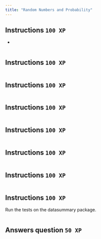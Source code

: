 ```yaml
---
title: "Random Numbers and Probability"
---
```


## 

## Instructions `100 XP` {.unnumbered}

-   

``` .r

```

## 

## Instructions `100 XP` {.unnumbered}



``` .r

```

## 

## Instructions `100 XP` {.unnumbered}



``` .r

```

## 

## Instructions `100 XP` {.unnumbered}


``` .r

```

## 

## Instructions `100 XP` {.unnumbered}



``` .r

```

## 

## Instructions `100 XP` {.unnumbered}



``` .r

```

## 

## Instructions `100 XP` {.unnumbered}



``` .r

```

## 
## Instructions `100 XP` {.unnumbered}

Run the tests on the datasummary package.

``` .r

```

## 

## Answers question `50 XP` {.unnumbered}

